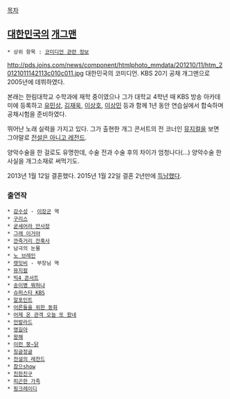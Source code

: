 [[목차]]
== [[대한민국]]의 [[개그맨]] ==
 * 상위 항목 : [[코미디언 관련 정보]]

http://pds.joins.com/news/component/htmlphoto_mmdata/201210/11/htm_20121011142113c010c011.jpg
대한민국의 코미디언.  KBS 20기 공채 개그맨으로 2005년에 데뷔하였다.

본래는 한림대학교 수학과에 재학 중이였으나 그가 대학교 4학년 때 KBS 방송 아카데미에 등록하고 [[유민상]], [[김재욱]], [[이상호]], [[이상민]] 등과 함께 1년 동안 연습실에서 합숙하며 공채시험을 준비하였다. 

뛰어난 노래 실력을 가지고 있다. 그가 출현한 개그 콘서트의 전 코너인 [[뮤지컬]]을 보면 그야말로 [[전설은 아니고 레전드]].

양악수술을 한 걸로도 유명한데, 수술 전과 수술 후의 차이가 엄청나다(...)
양악수술 한 사실을 개그소재로 써먹기도.

2013년 1월 12일 결혼했다.
2015년 1월 22일 결혼 2년만에 [http://m.news.naver.com/read.nhn?mode=LSD&mid=sec&sid1=106&oid=117&aid=0002562969 득남했다].
=== 출연작 ===
 * [[감수성]] - [[이장군]] 역
 * [[구리스]]
 * [[굳세어라 안사장]]
 * [[그래 이거야]]
 * [[깐죽거리 잔혹사]]
 * 남극의 눈물
 * [[노 브레인]]
 * [[렛잇비(개그콘서트)|렛잇비]] - 부장님 역
 * [[뮤지컬]]
 * [[빅4 콘서트]]
 * [[송이병 뭐하냐]]
 * [[슈퍼스타 KBS]]
 * [[알포인트]]
 * [[어른들을 위한 동화]]
 * [[어제 온 관객 오늘 또 왔네]]
 * [[언발라드]]
 * [[영길아]]
 * [[왕해]]
 * [[이런 붕~닭]]
 * [[징글정글]]
 * [[전설의 레전드]]
 * [[참으show]]
 * [[친한친구]]
 * [[피곤한 가족]]
 * [[핑크레이디]]

